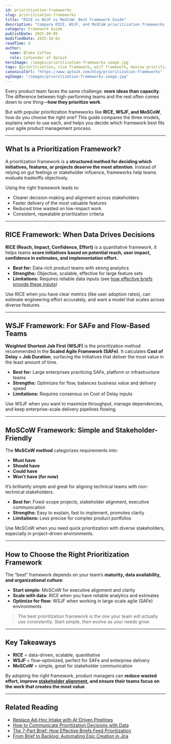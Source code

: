 ```yaml
---
id: prioritization-frameworks
slug: prioritization-frameworks
title: "RICE vs WSJF vs MoSCoW: Best Framework Guide"
description: "Compare RICE, WSJF, and MoSCoW prioritization frameworks. Learn when to use each model and how to pick the right method for product management."
category: Framework Guide
publishDate: 2025-09-09
modifiedDate: 2025-10-02
readTime: 8
author:
  name: Blake Coffee
  role: Cofounder of Uptaik
heroImage: /images/prioritization-frameworks-image.jpg
tags: [prioritization, rice framework, wsjf framework, moscow prioritization, agile prioritization, product-management, frameworks]
canonicalUrl: "https://www.uptaik.com/blog/prioritization-frameworks"
ogImage: "/images/prioritization-frameworks-image.jpg"
---
```


Every product team faces the same challenge: **more ideas than capacity**. The difference between high-performing teams and the rest often comes down to one thing—**how they prioritize work**.

But with popular prioritization frameworks like **RICE, WSJF, and MoSCoW**, how do you choose the right one? This guide compares the three models, explains when to use each, and helps you decide which framework best fits your agile product management process.

---

## What Is a Prioritization Framework?

A prioritization framework is a **structured method for deciding which initiatives, features, or projects deserve the most attention**. Instead of relying on gut feelings or stakeholder influence, frameworks help teams evaluate tradeoffs objectively.  

Using the right framework leads to:  

- Clearer decision-making and alignment across stakeholders  
- Faster delivery of the most valuable features  
- Reduced time wasted on low-impact work  
- Consistent, repeatable prioritization criteria  

---

## RICE Framework: When Data Drives Decisions

**RICE (Reach, Impact, Confidence, Effort)** is a quantitative framework. It helps teams **score initiatives based on potential reach, user impact, confidence in estimates, and implementation effort.**

- **Best for:** Data-rich product teams with strong analytics  
- **Strengths:** Objective, scalable, effective for large feature sets  
- **Limitations:** Requires reliable data inputs (see [how effective briefs provide these inputs](/blog/effective-brief-writing))

Use RICE when you have clear metrics (like user adoption rates), can estimate engineering effort accurately, and want a model that scales across diverse features.  

---

## WSJF Framework: For SAFe and Flow-Based Teams

**Weighted Shortest Job First (WSJF)** is the prioritization method recommended in the **Scaled Agile Framework (SAFe)**. It calculates **Cost of Delay ÷ Job Duration**, surfacing the initiatives that deliver the most value in the least amount of time.  

- **Best for:** Large enterprises practicing SAFe, platform or infrastructure teams  
- **Strengths:** Optimizes for flow, balances business value and delivery speed  
- **Limitations:** Requires consensus on Cost of Delay inputs  

Use WSJF when you want to maximize throughput, manage dependencies, and keep enterprise-scale delivery pipelines flowing.  

---

## MoSCoW Framework: Simple and Stakeholder-Friendly

The **MoSCoW method** categorizes requirements into:  

- **Must have**  
- **Should have**  
- **Could have**  
- **Won’t have (for now)**  

It’s brilliantly simple and great for aligning technical teams with non-technical stakeholders.  

- **Best for:** Fixed-scope projects, stakeholder alignment, executive communication  
- **Strengths:** Easy to explain, fast to implement, promotes clarity  
- **Limitations:** Less precise for complex product portfolios  

Use MoSCoW when you need quick prioritization with diverse stakeholders, especially in project-driven environments.  

---

## How to Choose the Right Prioritization Framework

The “best” framework depends on your team’s **maturity, data availability, and organizational culture**:  

- **Start simple:** MoSCoW for executive alignment and clarity  
- **Scale with data:** RICE when you have reliable analytics and estimates  
- **Optimize for flow:** WSJF when working in large-scale agile (SAFe) environments  

> The best prioritization framework is the one your team will actually use consistently. Start simple, then evolve as your needs grow.

---

## Key Takeaways

- **RICE** = data-driven, scalable, quantitative  
- **WSJF** = flow-optimized, perfect for SAFe and enterprise delivery  
- **MoSCoW** = simple, great for stakeholder communication  

By adopting the right framework, product managers can **reduce wasted effort, improve [stakeholder alignment](/blog/communicating-prioritization-decisions), and ensure their teams focus on the work that creates the most value**.

---

## Related Reading

- [Replace Ad-Hoc Intake with AI-Driven Pipelines](/blog/ai-driven-pipelines)  
- [How to Communicate Prioritization Decisions with Data](/blog/communicating-prioritization-decisions)  
- [The 7-Part Brief: How Effective Briefs Feed Prioritization](/blog/effective-brief-writing)  
- [From Brief to Backlog: Automating Epic Creation in Jira](/blog/jira-automation)  
